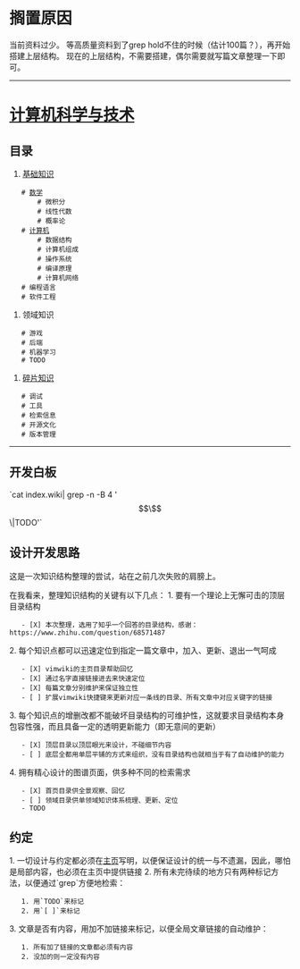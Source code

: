 = 搁置原因 =
当前资料过少。
等高质量资料到了grep hold不住的时候（估计100篇？），再开始搭建上层结构。
现在的上层结构，不需要搭建，偶尔需要就写篇文章整理一下即可。

----

= [[计算机科学与技术]] =


== 目录 ==
# [[基础知识]]
    # [[数学]]
        # 微积分
        # 线性代数
        # 概率论
    # [[计算机]]
        # 数据结构
        # 计算机组成
        # 操作系统
        # 编译原理
        # 计算机网络
    # 编程语言
    # 软件工程
# 领域知识
    # 游戏
    # 后端
    # 机器学习
    # TODO
# [[碎片知识]]
    # 调试
    # 工具
    # 检索信息
    # 开源文化
    # 版本管理


----

== 开发白板 ==
`cat index.wiki| grep -n -B 4 '\[\ \]\|TODO'`


== 设计开发思路 ==
这是一次知识结构整理的尝试，站在之前几次失败的肩膀上。

在我看来，整理知识结构的关键有以下几点：
1. 要有一个理论上无懈可击的顶层目录结构
    - [X] 本次整理，选用了知乎一个回答的目录结构，感谢：https://www.zhihu.com/question/68571487
2. 每个知识点都可以迅速定位到指定一篇文章中，加入、更新、退出一气呵成
    - [X] vimwiki的主页目录帮助回忆
    - [X] 通过名字直接链接进去来快速定位
    - [X] 每篇文章分别维护来保证独立性
    - [ ] 扩展vimwiki快捷键来更新对应一条线的目录、所有文章中对应关键字的链接
3. 每个知识点的增删改都不能破坏目录结构的可维护性，这就要求目录结构本身包容性强，而且具备一定的透明更新能力（即无意间的更新）
    - [X] 顶层目录以顶层眼光来设计，不碰细节内容
    - [ ] 底层全都用单层平铺的方式来组织，没有目录结构也就相当于有了自动维护的能力
4. 拥有精心设计的图谱页面，供多种不同的检索需求
    - [X] 首页目录供全景观察、回忆
    - [ ] 领域目录供单领域知识体系梳理、更新、定位
    - TODO


== 约定 ==
1. 一切设计与约定都必须在[[index|主页]]写明，以便保证设计的统一与不遗漏，因此，哪怕是局部内容，也必须在主页中提供链接
2. 所有未完待续的地方只有两种标记方法，以便通过`grep`方便地检索：
    1. 用`TODO`来标记
    2. 用`[ ]`来标记
3. 文章是否有内容，用加不加链接来标记，以便全局文章链接的自动维护：
    1. 所有加了链接的文章都必须有内容
    2. 没加的则一定没有内容
